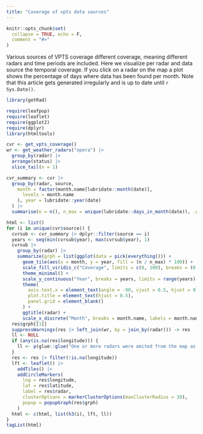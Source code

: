 ```yaml
---
title: "Coverage of vpts data sources"
---
```


```r
knitr::opts_chunk$set(
  collapse = TRUE, echo = F,
  comment = "#>"
)
```

Various sources of VPTS coverage different coverage, meaning different radars and time periods are included. Here we visualize per radar and data source the temporal coverage. If you click on a radar on the map a plot shows the percentage of days where data has been found per month. Note that this article gets generated irregularly and is up to date until `r  Sys.Date()`.

```r
library(getRad)

require(leafpop)
require(leaflet)
require(ggplot2)
require(dplyr)
library(htmltools)
```
```r
cvr <- get_vpts_coverage()
wr <- get_weather_radars("opera") |>
  group_by(radar) |>
  arrange(status) |>
  slice_tail(n = 1)
```



```r
cvr_summary <- cvr |>
  group_by(radar, source,
    month = factor(month.name[lubridate::month(date)],
      levels = month.name
    ), year = lubridate::year(date)
  ) |>
  summarise(n = n(), n_max = unique(lubridate::days_in_month(date)), .groups = "drop")
```

```r
html <- list()
for (i in unique(cvr$source)) {
  cvrsub <- cvr_summary |> dplyr::filter(source == i)
  years <- seq(min(cvrsub$year), max(cvrsub$year), 1)
  cvrsub |>
    group_by(radar) |>
    summarize(grph = list(ggplot(data = pick(everything())) +
      geom_tile(aes(x = month, y = year, fill = (n / n_max) * 100)) +
      scale_fill_viridis_c("Coverage", limits = c(0, 100), breaks = (0:5) * 20, labels = paste0((0:5) * 20, " [%]")) +
      theme_minimal() +
      scale_y_continuous("Year", breaks = years, limits = range(years) + c(-.51, .51)) +
      theme(
        axis.text.x = element_text(angle = -90, vjust = 0.5, hjust = 0),
        plot.title = element_text(hjust = 0.5),
        panel.grid = element_blank()
      ) +
      ggtitle(radar) +
      scale_x_discrete("Month", breaks = month.name, labels = month.name, limits = month.name))) -> res
  res$grph[[1]]
  suppressWarnings(res |> left_join(wr, by = join_by(radar))) -> res
  ll <- NULL
  if (any(is.na(res$longitude))) {
    ll <- p(glue::glue("One or more radars were omited from the map as no location is found in the opera archive ({glue::glue_collapse(paste0('`',res$radar[is.na(res$longitude)],'`'), ', ', last = ' and ' )})."))
  }
  res <- res |> filter(!is.na(longitude))
  lft <- leaflet() |>
    addTiles() |>
    addCircleMarkers(
      lng = res$longitude,
      lat = res$latitude,
      label = res$radar,
      clusterOptions = markerClusterOptions(maxClusterRadius = 30),
      popup = popupGraph(res$grph)
    )
  html <- c(html, list(h3(i), lft, ll))
}
tagList(html)
```
